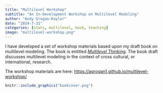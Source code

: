 ```yaml
---
title: "Multilevel Workshop"
subtitle: "An In-Development Workshop on Multilevel Modeling"
author: "Andy Grogan-Kaylor"
date: "2024-7-31"
categories: [stats, multilevel, book, teaching]
image: "multilevel-workshop.png"
---
```


I have developed a set of workshop materials based upon my draft book on multilevel modeling. The book is entitled [*Multilevel Thinking*](https://agrogan1.github.io/multilevel-thinking/). The book draft discusses multilevel modeling in the context of cross cultural, or international, research. 

The workshop materials are here: [https://agrogan1.github.io/multilevel-workshop/](https://agrogan1.github.io/multilevel-workshop/)

```r

knitr::include_graphics("bookcover.png")

```




